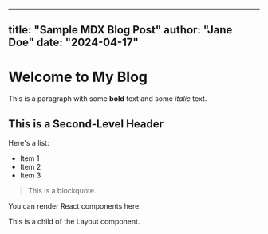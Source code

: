 
---
title: "Sample MDX Blog Post"
author: "Jane Doe"
date: "2024-04-17"
---


<Meta title="Sample MDX Blog Post" description="This is a sample MDX blog post" />

# Welcome to My Blog

This is a paragraph with some **bold** text and some _italic_ text.

## This is a Second-Level Header

Here's a list:

- Item 1
- Item 2
- Item 3

> This is a blockquote.

You can render React components here:

<Layout>
  This is a child of the Layout component.
</Layout>
